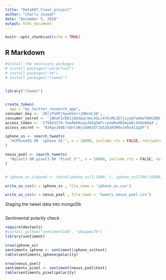 ```yaml
---
title: "Data607_Final_project"
author: "Charls Joseph"
date: "December 5, 2018"
output: html_document
---
```


```r
knitr::opts_chunk$set(echo = TRUE)
```

## R Markdown

```r

#install the necessary packages
# install.packages("wordcloud")
# install.packages("tm")
# install.packages("rtweet")
 

library("rtweet")


create_token(
  app = "my_twitter_research_app",
consumer_key <- '2KljPSOPjhpwbVorrjOWcUL5A',
consumer_secret <- 'jBKaFZcDD1jQGdpqc9eLhGLc4tEvMLSE7jiyybFadmeT0mhZNU',
access_token <- '275643179-fmeAkKNcpaJ6Xq5W7crpeUKwHbGAywRiSUQeARq4',
access_secret <- 'RzKgxz0dErtOnlSNjsQ90zEf1GS281K5M6xsV8s411gXP')

iphone_xs <- search_tweets(
  "#iPhoneXS OR 'iphone XS'", n = 18000, include_rts = FALSE, retryonratelimit = TRUE, lang = 'en'
)

nexus_pxel <- search_tweets(
  "#pixel3 OR pixel3 OR 'Pixel 3'", n = 18000, include_rts = FALSE, retryonratelimit = TRUE, lang = 'en'
)


# iphone_xs_cleaned <- rbind(iphone_xs[1:1600, ], iphone_xs[1700:16500, ])

write_as_csv(x = iphone_xs , file_name = 'iphone_xs.csv')

write_as_csv(x = nexus_pxel , file_name = 'tweets_nexus_pxel.csv')


```

Staging the tweet data into mongoDb 

```r


```


Sentimental polarity check

```r
require(devtools)
#install_github("sentiment140", "okugami79")
library(sentiment)

nrow(iphone_xs)
sentiments_iphone <- sentiment(iphone_xs$text)
table(sentiments_iphone$polarity)

nrow(nexus_pxel)
sentiments_pixel <- sentiment(nexus_pxel$text)
table(sentiments_pixel$polarity)


```